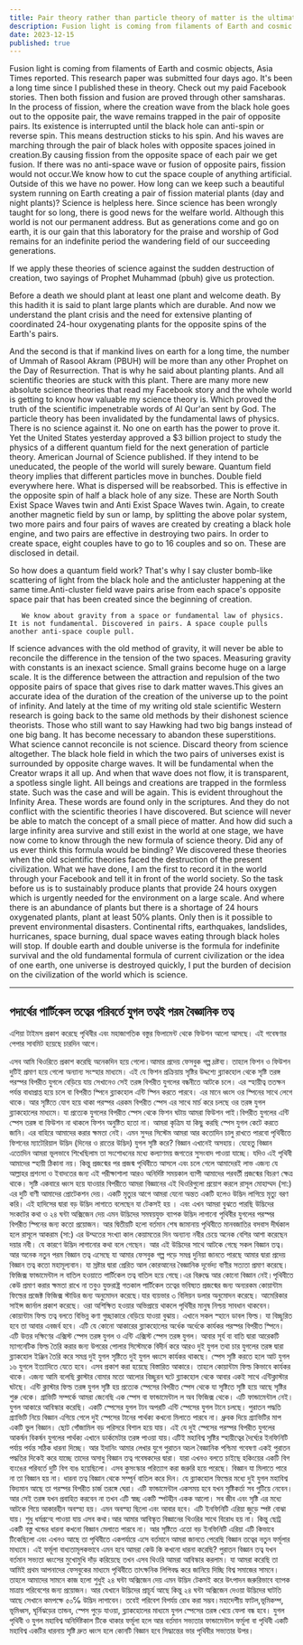 ```yaml
---
title: Pair theory rather than particle theory of matter is the ultimate scientific theory
description: Fusion light is coming from filaments of Earth and cosmic objects, Asia Times reported. This research paper was submitted four days ago. It's been a long time since I published these in theory. Check out my paid Facebook stories.
date: 2023-12-15
published: true
---
```


Fusion light is coming from filaments of Earth and cosmic objects, Asia Times reported. This research paper was submitted four days ago.
It's been a long time since I published these in theory. Check out my paid Facebook stories.
Then both fission and fusion are proved through other samsharas.
             In the process of fission, where the creation wave from the black hole goes out to the opposite pair, the wave remains trapped in the pair of opposite pairs. Its existence is interrupted until the black hole can anti-spin or reverse spin. This means destruction sticks to his spin.
And his waves are marching through the pair of black holes with opposite spaces joined in creation.By causing fission from the opposite space of each pair we get fusion. If there was no anti-space wave or fusion of opposite pairs, fission would not occur.We know how to cut the space couple of anything artificial. Outside of this we have no power.
         How long can we keep such a beautiful system running on Earth creating a pair of fission material plants (day and night plants)?
           Science is helpless here. Since science has been wrongly taught for so long, there is good news for the welfare world. Although this world is not our permanent address. But as generations come and go on earth, it is our gain that this laboratory for the praise and worship of God remains for an indefinite period the wandering field of our succeeding generations.
      
If we apply these theories of science against the sudden destruction of creation, two sayings of Prophet Muhammad (pbuh) give us protection.

Before a death we should plant at least one plant and welcome death. By this hadith it is said to plant large plants which are durable. And now we understand the plant crisis and the need for extensive planting of coordinated 24-hour oxygenating plants for the opposite spins of the Earth's pairs.
       
And the second is that if mankind lives on earth for a long time, the number of Ummah of Rasool Akram (PBUH) will be more than any other Prophet on the Day of Resurrection. That is why he said about planting plants.
And all scientific theories are stuck with this plant.
There are many more new absolute science theories that read my Facebook story and the whole world is getting to know how valuable my science theory is. Which proved the truth of the scientific impenetrable words of Al Qur'an sent by God.
    The particle theory has been invalidated by the fundamental laws of physics. There is no science against it. No one on earth has the power to prove it.
Yet the United States yesterday approved a $3 billion project to study the physics of a different quantum field for the next generation of particle theory. American Journal of Science published.
        If they intend to be uneducated, the people of the world will surely beware. Quantum field theory implies that different particles move in bunches.
      Double field everywhere here. What is dispersed will be reabsorbed. This is effective in the opposite spin of half a black hole of any size. These are North South Exist Space Waves twin and Anti Exist Space Waves twin.
      Again, to create another magnetic field by sun or lamp, by splitting the above polar system, two more pairs and four pairs of waves are created by creating a black hole engine, and two pairs are effective in destroying two pairs. In order to create space, eight couples have to go to 16 couples and so on. These are disclosed in detail.
      
So how does a quantum field work? That's why I say cluster bomb-like scattering of light from the black hole and the anticluster happening at the same time.Anti-cluster field wave pairs arise from each space's opposite space pair that has been created since the beginning of creation.

       We know about gravity from a space or fundamental law of physics. It is not fundamental. Discovered in pairs. A space couple pulls another anti-space couple pull.
If science advances with the old method of gravity, it will never be able to reconcile the difference in the tension of the two spaces. Measuring gravity with constants is an inexact science. Small grains become huge on a large scale.
       It is the difference between the attraction and repulsion of the two opposite pairs of space that gives rise to dark matter waves.This gives an accurate idea of ​​the duration of the creation of the universe up to the point of infinity.
        And lately at the time of my writing old stale scientific Western research is going back to the same old methods by their dishonest science theorists. Those who still want to say Hawking had two big bangs instead of one big bang. It has become necessary to abandon these superstitions. What science cannot reconcile is not science.
Discard theory from science altogether.
        The black hole field in which the two pairs of universes exist is surrounded by opposite charge waves. It will be fundamental when the Creator wraps it all up. And when that wave does not flow, it is transparent, a spotless single light. All beings and creations are trapped in the formless state. Such was the case and will be again. This is evident throughout the Infinity Area.
        These words are found only in the scriptures. And they do not conflict with the scientific theories I have discovered. But science will never be able to match the concept of a small piece of matter. And how did such a large infinity area survive and still exist in the world at one stage, we have now come to know through the new formula of science theory. Did any of us ever think this formula would be binding?
          We discovered these theories when the old scientific theories faced the destruction of the present civilization. What we have done, I am the first to record it in the world through your Facebook and tell it in front of the world society.
     So the task before us is to sustainably produce plants that provide 24 hours oxygen which is urgently needed for the environment on a large scale. And where there is an abundance of plants but there is a shortage of 24 hours oxygenated plants, plant at least 50℅ plants. Only then is it possible to prevent environmental disasters. Continental rifts, earthquakes, landslides, hurricanes, space burning, dual space waves eating through black holes will stop.
                  If double earth and double universe is the formula for indefinite survival and the old fundamental formula of current civilization or the idea of ​​one earth, one universe is destroyed quickly, I put the burden of decision on the civilization of the world which is science.

---

## পদার্থের পার্টিকেল তত্বের পরিবর্তে যুগল তত্বই পরম বৈজ্ঞানিক তত্ব

এশিয়া টাইমস প্রকাশ করেছে পৃথিবীর এবং মহাজাগতিক বস্তুর ফিলামেন্ট থেকে ফিউশন আলো আসছে। এই গবেষণার পেপার সাবমিট হয়েছে চারদিন আগে।

এসব আমি থিওরিতে প্রকাশ করেছি অনেকদিন হয়ে গেলো।আমার প্রদেয় ফেসবুক গল্প দ্রষ্টব‍্য।
তাহলে ফিশন ও ফিউশন দুটিই প্রমাণ হয়ে গেলো অন‍্যান‍্য সংস্হার মাধ‍্যমে।
           এই যে ফিশন প্রক্রিয়ায় সৃষ্টির উদ্দশ‍্যে ব্ল‍্যাকহোল থেকে সৃষ্টি তরঙ্গ পরস্পর বিপরীত যুগলে বেড়িয়ে যায় সেখানেও সেই তরঙ্গ বিপরীত যুগলের বন্ধনীতে আটকে চলে। এর স্হায়ীত্ব ততক্ষন পর্যন্ত বাধাপ্রাপ্ত হয়ে চলে বা বিপরীত স্পিনে ব্ল‍্যাকহোল এন্টি স্পিন করতে পারবে। এর মানে ধ্বংস ওর স্পিনের  সাথে লেগে থাকে।
আর সৃষ্টিতে যোগ হয়ে থাকা পরস্পর এরকম  বিপরীত স্পেস এর সাথে মার্চ করে চলছে ওর তরঙ্গ যুগল ব্ল‍্যাকহোলের মাধ‍্যমে। যা প্রত‍্যেক যুগলের বিপরীত স্পেস থেকে ফিশন ঘটায় আমরা ফিউশন পাই।বিপরীত যুগলের এন্টি স্পেস তরঙ্গ বা ফিউশন না থাকলে ফিশন অনুষ্টিত হতো না।  আমরা কৃত্রিম যা কিছু করছি স্পেস যুগল কেটে করতে জানি। এর বাহিরে আমাদের করার ক্ষমতা নেই।
       এমন সুন্দর সিস্টেম আমরা আর কতোদিন চালু রাখতে পারবো পৃথিবীতে ফিশনের ম‍্যাটেরিয়াল উদ্ভিদ (দিনের ও রাতের উদ্ভিদ) যুগল সৃষ্টি করে?
             বিজ্ঞান এখানেই অসহায়। যেহেতু বিজ্ঞান এতোদিন আমরা ভূলভাবে শিখেছিলাম তা সংশোধনের মধ‍্যে কল‍্যাণময় জগতের সুসংবাদ পাওয়া যাচ্ছে। যদিও এই পৃথিবী আমাদের স্হায়ী ঠিকানা নয়। কিন্তু প্রজন্মের পর প্রজন্ম পৃথিবীতে আসলে এবং চলে গেলে আমাদেরই লাভ এজন‍্য যে আল্লাহর প্রশংসা ও ইবাদতের জন‍্য এই পরীক্ষাশালা আরও অনির্দিষ্ট সময়কাল ব‍্যাপী আমাদের পরবর্তী প্রজন্মের বিচরণ ক্ষেত্র থাকে।
      সৃষ্টি একবারে ধ্বংস হয়ে যাওয়ার বিপরীতে আমরা বিজ্ঞানের এই থিওরিগুলো প্রয়োগ করলে রাসূল মোহাম্মদ  (সা:) এর দুটি বাণী আমাদের প্রোটেকশন দেয়।
একটি মৃত‍্যুর আগে আমরা যেনো অন্তত একটি হলেও উদ্ভিদ লাগিয়ে মৃত‍্যু বরণ করি। এই হাদিসের দ্বারা বড় উদ্ভিদ লাগাতে বলেছেন যা টেকসই হয় । এবং এখন আমরা  বুঝতে পারছি উদ্ভিদের সংকটের কথা ও ২৪ ঘন্টা অক্সিজেন দেয় এমন উদ্ভিদের সমন্বয়যুক্ত ব‍্যাপক উদ্ভিদ লাগানো পৃথিবীর যুগলের পরস্পর বিপরীত স্পিনের জন‍্য কতো প্রয়োজন।
       আর দ্বিতীয়টি হলো বর্তমান শেষ জামানায় পৃথিবীতে মানবজাতির বসবাস দীর্ঘকাল হলে রাসূলে আকরাম (সা:)  এর উম্মতের সংখ‍্যা কাল কেয়ামতের দিন অন‍্যান‍্য নবীর চেয়ে অনেক বেশির আশা করেছেন দয়ার নবী। যে কারণে উদ্ভিদ লাগানোর কথা বলে গেছেন।
আর এই উদ্ভিদের সাথে আটকে গেছে সকল বিজ্ঞান তত্ব।
আর অনেক নতুন পরম বিজ্ঞান তত্ব এসেছে যা আমার ফেসবুক গল্প পড়ে সমগ্র দুনিয়া জানতে পারছে আমার দ্বারা প্রদেয় বিজ্ঞান তত্ব কতো মহামূল‍্যবান। যা স্রষ্টার দ্বারা প্রেরিত আল কোরআনের বৈজ্ঞানিক দূর্ভেদ‍্য বাণীর সত‍্যতা প্রমাণ করেছে।
             ফিজিক্স ফান্ডামেন্টাল ল বাতিল হওয়াতে পার্টিকেল তত্ব বাতিল হয়ে গেছে।এর বিরুদ্ধে আর কোনো বিজ্ঞান নেই।পৃথিবীতে কেউ প্রমাণ করার ক্ষমতা রাখে না
তবুও যুক্তরাষ্ট্র গতকাল পার্টিকেল তত্বের ভবিষ‍্যত প্রজন্মের জন‍্য অন‍্যরকম কোয়ান্টাম ফিল্ডের প্রজেক্ট ফিজিক্স স্টাডির জন‍্য অনুমোদন করেছে।যার ব‍্যয়ভার ৩ বিলিয়ন ডলার অনুমোদন করেছে। আমেরিকার সাইন্স জার্নাল প্রকাশ করেছে।
     ওরা অশিক্ষিত হওয়ার অভিপ্রায়ে থাকলে পৃথিবীর মানুষ নিশ্চয় সাবধান থাকবেন। কোয়ান্টাম ফিল্ড তত্ব বলতে বিভিন্ন কণা গুচ্ছাকারে বেড়িয়ে যাওয়া বুঝায়।
      এখানে সকল স্হানে ডাবল ফিল্ড। যা বিচ্ছুরিত হবে তা আবার এবজর্ব হবে। এটি যে কোনো আকারের ব্ল‍্যাকহোলের অর্ধেক অর্ধেকে কার্যকর পরস্পর বিপরীত স্পিনে। এটি উত্তর দক্ষিণের এক্সিস্ট স্পেস তরঙ্গ যুগল ও  এন্টি এক্সিস্ট স্পেস তরঙ্গ যুগল।
     আবার সূর্য বা বাতি দ্বারা আরেকটি ম‍্যাগনেটিক ফিল্ড তৈরি করার জন‍্য উপরের পোলার সিস্টেমকে বিদীর্ন করে আরও দুই যুগল তথা চার যুগলের তরঙ্গ দ্বারা ব্ল‍্যাকহোল ইঞ্জিন তৈরি করে সমগ্র দুই যুগল সৃষ্টিতে দুই যুগল ধ্বংসে কার্যকর থাকছে। স্পেস সৃষ্টি করতে হলে আট যুগল ১৬ যুগলে ইত‍্যাদিতে যেতে হবে। এসব প্রকাশ করা হয়েছে বিস্তারিত আকারে।
      তাহলে কোয়ান্টাম ফিল্ড কিভাবে কার্যকর থাকে। এজন‍্য আমি বলেছি ক্লাস্টার বোমার মতো আলোর বিচ্ছুরন ঘটে ব্ল‍্যাকহোল থেকে আবার একই সাথে এন্টিক্লাস্টার ঘটছে। এন্টি ক্লাস্টার ফিল্ড তরঙ্গ যুগল সৃষ্টি হয় প্রত‍্যেক স্পেসের বিপরীত স্পেস থেকে  যা সৃষ্টিতে সৃষ্টি  হয়ে আছে সৃষ্টির শুরু থেকে।
           গ্রাভিটি সম্পর্কে আমরা জেনেছি এক স্পেস ‍বা ফান্ডামেন্টাল ল অব ফিজিক্স থেকে। এটি ফান্ডামেন্টাল নেই। যুগল আকারে আবিস্কার করেছি। একটি স্পেসের যুগল টান অপরটি এন্টি স্পেসের যুগল টানে চলছে।
পুরাতন পদ্ধতি গ্র‍্যাভিটি নিয়ে বিজ্ঞান এগিয়ে গেলে দুই স্পেসের টানের পার্থক‍্য কখনো মিলাতে পারবে না। ধ্রুবক দিয়ে গ্র‍্যাভিটির মাপ একটি ভুল বিজ্ঞান। ছোট গোঁজামিল বড় পরিসরে বিশাল হয়ে যায়।
             এই যে দুই স্পেসের পরস্পর বিপরীত যুগলের আকর্ষন বিকর্ষন যুগলের পার্থক‍্য এখানে ডার্কমেটার তরঙ্গ পাওয়া যায়।এটিই মহাবিশ্ব সৃষ্টির স্হায়ীত্বের দৈর্ঘ‍্যের ইনফিনিটি পর্যায় পর্যন্ত সঠিক ধারনা দিচ্ছে।
            আর ইদানিং আমার লেখার যুগে পুরাতন অচল বৈজ্ঞানিক পশ্চিমা  গবেষণা একই পুরাতন পদ্ধতির দিকেই করে যাচ্ছে তাদের অসাধু বিজ্ঞান তত্ব গবেষকদের দ্বারা। যারা এখনও বলতে চাইছে হকিংয়ের একটি বিগ ব‍্যংঙের পরিবর্তে দুটি বিগ ব‍্যঙ হয়েছিলো। এসব কুসংস্কার পরিত‍্যাগ করা জরুরি হয়ে পরেছে। বিজ্ঞান যা মিলাতে পারে না তা বিজ্ঞান হয় না।
ধারনা তত্ব  বিজ্ঞান থেকে সম্পূর্ন বাতিল করে দিন। যে ব্ল‍্যাকহোল ফিল্ডের মধ‍্যে দুই যুগল মহাবিশ্ব বিদ‍্যমান আছে তা পরস্পর বিপরীত চার্জ তরঙ্গে ঘেরা।  এটি ফান্ডামেন্টাল একসময় হবে যখন সৃষ্টিকর্তা সব গুটিয়ে নেবেন। আর সেই তরঙ্গ যখন প্রবাহিত করবেন না তখন এটি স্বচ্ছ  একটি স্পটহীন একক আলো। সব জীব এবং সৃষ্টি এর মধ‍্যে আটকে গিয়ে আকারহীন অবস্হা হয়। এমন অবস্হা ছিলো এবং আবার  হবে। এটি ইনফিনিটি এরিয়া জুড়ে স্পষ্ট বোঝা যায়।
শুধু ধর্মগ্রন্হে পাওয়া যায় এসব কথা।আর আমার আবিস্কৃত বিজ্ঞানের থিওরির সাথে  বিরোধ হয় না।  কিন্তু ছোট্র একটি বস্তু খন্ডের ধারনা কখনো বিজ্ঞান মেলাতে পারবে না। আর সৃষ্টিতে এতো বড় ইনফিনিটি এরিয়া এটি কিভাবে টিকেছিলো এবং এখনও আছে তা পৃথিবীতে একপর্যায়ে এসে বর্তমানে আমরা জানতে পেরেছি বিজ্ঞান তত্বের নতুন ফর্মূলার মাধ‍্যমে। এই ফর্মূলা বাধ‍্যতামূলকভাবে এমন হবে আমরা কেউ কি কখনো ধারনা করেছি?
         পুরাতন বিজ্ঞান তত্ব যখন বর্তমান সভ‍্যতা ধ্বংসের মুখোমুখি দাঁড় করিয়েছে তখন এসব থিওরি আমরা আবিস্কার করলাম। যা আমরা করেছি তা আমিই প্রথম আপনাদের ফেসবুকের মাধ‍্যমে পৃথিবীতে তাৎক্ষনিক লিপিবদ্ধ করে জানিয়ে দিচ্ছি বিশ্ব সমাজের সামনে।
        তাহলে আমাদের সামনে কাজ হলো শুধুই ২৪ ঘন্টা অক্সিজেন দেয় এমন উদ্ভিদ টেকসই করে উৎপাদন জরুরিভাবে ব‍্যাপক মাত্রায় পরিবেশের জন‍্য প্রয়োজন। আর যেখানে উদ্ভিদের প্রাচূর্য আছে কিন্তু ২৪ ঘন্টা অক্সিজেন দেওয়া উদ্ভিদের ঘাটতি আছে সেখানে কমপক্ষে ৫০℅ উদ্ভিদ লাগাবেন। তবেই পরিবেশ বিপর্যয় রোধ করা সম্ভব।মহাদেশীয় ফাটল,ভূমিকম্প, ভূমিধ্বস, ঘূর্নিঝড়ের তান্ডব, স্পেস পুড়ে যাওয়া, ব্ল‍্যাকহোলের মাধ‍্যমে যুগল স্পেসের তরঙ্গ খেয়ে ফেলা বন্ধ হবে।
যুগল পৃথিবী ও যুগল মহাবিশ্ব অনির্দিষ্টকাল টিকে থাকার ফর্মূলা হলে আর বর্তমান সভ‍্যতার ফান্ডামেন্টাল ফর্মূলা বা পৃথিবী একটি মহাবিশ্ব একটির ধারনায় সৃষ্টি দ্রুত ধ্বংস হলে কোনটি বিজ্ঞান হবে সিদ্ধান্তের ভার পৃথিবীর সভ‍্যতার উপর।
